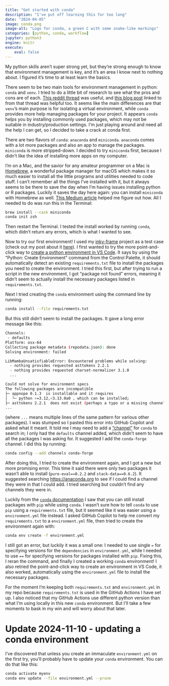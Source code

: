 ```yaml
---
title: "Get started with conda"
description: "I've put off learning this for too long"
date: "2024-04-05"
image: conda.png
image-alt: "Logo for conda, a green C with some snake-like markings"
categories: [python, conda, workflow]
jupyter: python3
engine: knitr
execute:
    eval: false
---
```


My python skills aren't super strong yet, but they're strong enough to know that environment management is key, and it's an area I know next to nothing about. I figured it's time to at least learn the basics.

There seem to be two main tools for environment management in python: `conda` and `venv`. I tried to do a little bit of research to see what the pros and cons are of each. [This reddit thread](https://www.reddit.com/r/datascience/comments/rapwvc/conda_vs_venv/) was useful, and [this blog post](https://jakevdp.github.io/blog/2016/08/25/conda-myths-and-misconceptions/) linked to from that thread was helpful too. It seems like the main differences are that `venv`'s main purpose is for isolating a virtual environment, while `conda` provides more help managing packages for your project. It appears `conda` helps you by installing commonly used packages, which may not be suitable in industry/production settings. I'm just playing around and need all the help I can get, so I decided to take a crack at conda first.

There are two flavors of `conda`: `anaconda` and `miniconda`. `anaconda` comes with a lot more packages and also an app to manage the packages. `miniconda` is more stripped-down. I decided to try `miniconda` first, because I didn't like the idea of installing more apps on my computer.

I'm on a Mac, and the savior for any amateur programmer on a Mac is [Homebrew](https://brew.sh), a wonderful package manager for macOS which makes it so much easier to install all the little programs and utilities needed to code stuff. I can't remember all the things I've installed with it, but it always seems to be there to save the day when I'm having issues installing python or R packages. Luckily it saves the day here again: you can install `miniconda` with Homebrew as well. [This Medium article](https://njfberg.medium.com/macbook-setup-for-a-ml-engineer-using-homebrew-6ba183773d19) helped me figure out how. All I needed to do was run this in the Terminal:

```bash
brew install --cask miniconda
conda init zsh
```

Then restart the Terminal. I tested the install worked by running `conda`, which didn't return any errors, which is what I wanted to see.

Now to try our first environment! I used my [inky-frame](https://github.com/lindsayevanslee/inky-frame) project as a test case (check out my post about it [here](../webscraping-showtimes/index.qmd)). I first wanted to try the more point-and-click way to [create a python environment in VS Code](https://code.visualstudio.com/docs/python/environments). It says by using the "Python: Create Environment" command from the Control Palette, it should automatically detect an existing `requirements.txt` file to install the packages you need to create the environment. I tried this first, but after trying to run a script in the new environment, I got "package not found" errors, meaning it didn't seem to actually install the necessary packages listed in `requirements.txt`.

Next I tried creating the `conda` environment using the command line by running:

```bash
conda install --file requirements.txt
```

But this still didn't seem to install the packages. It gave a long error message like this:

```bash
Channels:
 - defaults
Platform: osx-64
Collecting package metadata (repodata.json): done
Solving environment: failed

LibMambaUnsatisfiableError: Encountered problems while solving:
  - nothing provides requested asttokens 2.2.1
  - nothing provides requested charset-normalizer 3.1.0
  ...

Could not solve for environment specs
The following packages are incompatible
├─ appnope 0.1.3  is installable and it requires
│  └─ python >=3.12,<3.13.0a0 , which can be installed;
├─ asttokens 2.2.1  does not exist (perhaps a typo or a missing channel);
...
```

(where `...` means multiple lines of the same pattern for various other packages). I was stumped so I pasted this error into GitHub Copilot and asked what it meant. It told me I may need to add a ["channel"](https://stackoverflow.com/questions/42309333/explanation-of-different-conda-channels) for `conda` to search in; I only had the `defaults` channel added, which didn't seem to have all the packages I was asking for. It suggested I add the `conda-forge` channel. I did this by running:

```bash
conda config --add channels conda-forge
```

After doing this, I tried to create the environment again, and I got a new but more promising error. This time it said there were only two packages it wasn't able to install (`pure-eval==0.2.2` and `stack-data==0.6.2`). It suggested searching <https://anaconda.org> to see if I could find a channel they were in that I could add. I tried searching but couldn't find any channels they were in.

Luckily from the [`conda` documentation](https://docs.conda.io/projects/conda/en/4.6.1/user-guide/tasks/manage-environments.html#create-env-file-manually) I saw that you can still install packages with `pip` while using `conda`. I wasn't sure how to tell `conda` to use `pip` using a `requirements.txt` file, but it seemed like it was easier using a `environment.yml` file instead. I asked GitHub Copilot to help me convert my `requirements.txt` to a `environment.yml` file, then tried to create the environment again with:

```bash
conda env create -f environment.yml
```

I still got an error, but luckily it was a small one: I needed to use single `=` for specifying versions for the `dependencies` in `environment.yml`, while I needed to use `==` for specifying versions for packages installed with `pip`. Fixing this, I reran the command, and finally I created a working `conda` environment! I also retried the point-and-click way to create an environment in VS Code, it also worked, automatically using the `environment.yml` file to install the necessary packages.

For the moment I'm keeping both `requirements.txt` and `environment.yml` in my repo because `requirements.txt` is used in the GitHub Actions I have set up. I also noticed that my GitHub Actions use different python version than what I'm using locally in this new `conda` environment. But I'll take a few moments to bask in my win and will worry about that later.

# Update 2024-11-10 - updating a conda environment

I've discovered that unless you create an immaculate `environment.yml` on the first try, you'll probably have to update your `conda` environment. You can do that like this:

```bash
conda activate myenv
conda env update --file environment.yml --prune
```

